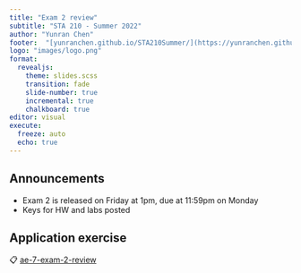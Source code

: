 ```yaml
---
title: "Exam 2 review"
subtitle: "STA 210 - Summer 2022"
author: "Yunran Chen"
footer:  "[yunranchen.github.io/STA210Summer/](https://yunranchen.github.io/STA210Summer/)"
logo: "images/logo.png"
format: 
  revealjs:
    theme: slides.scss
    transition: fade
    slide-number: true
    incremental: true 
    chalkboard: true
editor: visual
execute:
  freeze: auto
  echo: true
---
```


## Announcements

::: nonincremental
-   Exam 2 is released on Friday at 1pm, due at 11:59pm on Monday
-   Keys for HW and labs posted
:::

## Application exercise

::: appex
📋 [ae-7-exam-2-review](https://yunranchen.github.io/STA210Summer/ae/ae-7-exam-2-review.html)
:::
